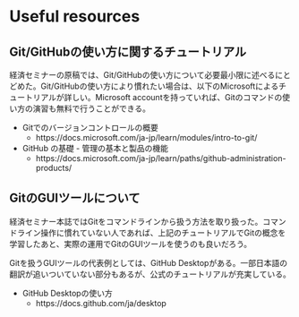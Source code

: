 # Useful resources

## Git/GitHubの使い方に関するチュートリアル
経済セミナーの原稿では、Git/GitHubの使い方について必要最小限に述べるにとどめた。Git/GitHubの使い方により慣れたい場合は、以下のMicrosoftによるチュートリアルが詳しい。Microsoft accountを持っていれば、Gitのコマンドの使い方の演習も無料で行うことができる。

- Gitでのバージョンコントロールの概要
  - https://docs.microsoft.com/ja-jp/learn/modules/intro-to-git/

- GitHub の基礎 - 管理の基本と製品の機能
  - https://docs.microsoft.com/ja-jp/learn/paths/github-administration-products/

## GitのGUIツールについて
経済セミナー本誌ではGitをコマンドラインから扱う方法を取り扱った。コマンドライン操作に慣れていない人であれば、上記のチュートリアルでGitの概念を学習したあと、実際の運用でGitのGUIツールを使うのも良いだろう。

Gitを扱うGUIツールの代表例としては、GitHub Desktopがある。一部日本語の翻訳が追いついていない部分もあるが、公式のチュートリアルが充実している。

- GitHub Desktopの使い方
  - https://docs.github.com/ja/desktop